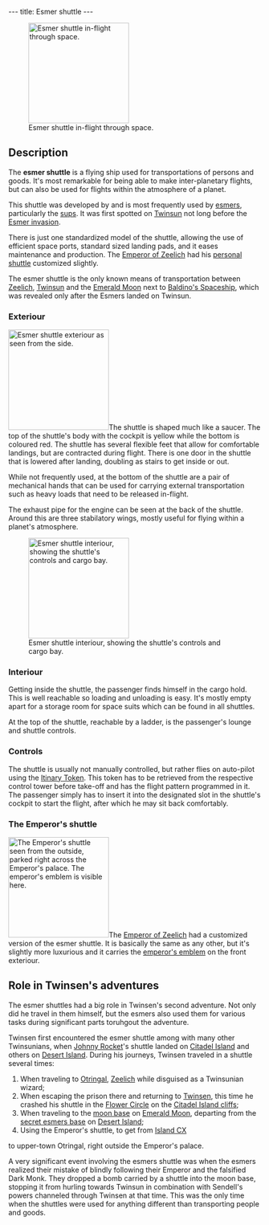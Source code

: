 ---
title: Esmer shuttle
---

[[Image:Screenshot-lba2-movies-07-esmers_shuttle-VOYAGEZ43.gif|right|thumb|200px|Esmer shuttle in-flight through space.]]

==Description==

The '''esmer shuttle''' is a flying ship used for transportations of persons and goods. It's most remarkable for being able to make inter-planetary flights, but can also be used for flights within the atmosphere of a planet.

This shuttle was developed by and is most frequently used by [[esmers]], particularly the [[sups]]. It was first spotted on [[Twinsun]] not long before the [[Esmer#The_Esmer_invasion|Esmer invasion]].

There is just one standardized model of the shuttle, allowing the use of efficient space ports, standard sized landing pads, and it eases maintenance and production. The [[Emperor of Zeelich]] had his [[#The_Emperor\'s_shuttle|personal shuttle]] customized slightly.

The esmer shuttle is the only known means of transportation between [[Zeelich]], [[Twinsun]] and the [[Emerald Moon]] next to [[Baldino's Spaceship]], which was revealed only after the Esmers landed on Twinsun.

===Exteriour===

[[Image:Screenshot-lba2-movies-07-esmers_shuttle-VOYAGEZ09.gif|right|thumb|200px|Esmer shuttle exteriour as seen from the side.]]The shuttle is shaped much like a saucer. The top of the shuttle's body with the cockpit is yellow while the bottom is coloured red. The shuttle has several flexible feet that allow for comfortable landings, but are contracted during flight. There is one door in the shuttle that is lowered after landing, doubling as stairs to get inside or out.

While not frequently used, at the bottom of the shuttle are a pair of mechanical hands that can be used for carrying external transportation such as heavy loads that need to be released in-flight.

The exhaust pipe for the engine can be seen at the back of the shuttle. Around this are three stabilatory wings, mostly useful for flying within a planet's atmosphere.

[[Image:Shuttle.jpg|left|thumb|200px|Esmer shuttle interiour, showing the shuttle's controls and cargo bay.]]
===Interiour===

Getting inside the shuttle, the passenger finds himself in the cargo hold. This is well reachable so loading and unloading is easy. It's mostly empty apart for a storage room for space suits which can be found in all shuttles.

At the top of the shuttle, reachable by a ladder, is the passenger's lounge and shuttle controls.

===Controls===

The shuttle is usually not manually controlled, but rather flies on auto-pilot using the [[Itinary Token]]. This token has to be retrieved from the respective control tower before take-off and has the flight pattern programmed in it. The passenger simply has to insert it into the designated slot in the shuttle's cockpit to start the flight, after which he may sit back comfortably.

===The Emperor's shuttle===

[[Image:Screenshot-lba2-ingame-otringal-emperial_shuttle_platform.gif|right|thumb|200px|The Emperor's shuttle seen from the outside, parked right across the [[Emperor's palace]]. The emperor's emblem is visible here.]]The [[Emperor of Zeelich]] had a customized version of the esmer shuttle. It is basically the same as any other, but it's slightly more luxurious and it carries the [[emperor's emblem]] on the front exteriour.


==Role in Twinsen's adventures==

The esmer shuttles had a big role in Twinsen's second adventure. Not only did he travel in them himself, but the esmers also used them for various tasks during significant parts toruhgout the adventure.

Twinsen first encountered the esmer shuttle among with many other Twinsunians, when [[Johnny Rocket]]'s shuttle landed on [[Citadel Island]] and others on [[Desert Island]]. During his journeys, Twinsen traveled in a shuttle several times:

<ol><li>When traveling to [[Otringal]], [[Zeelich]] while disguised as a Twinsunian wizard;</li>
<li>When escaping the prison there and returning to [[Twinsen]], this time he crashed his shuttle in the [[Flower Circle]] on the [[Citadel Island cliffs]];</li>
<li>When traveling to the [[moon base]] on [[Emerald Moon]], departing from the [[secret esmers base]] on [[Desert Island]];</li>
<li>Using the Emperor's shuttle, to get from [[Island CX]]</li> to upper-town Otringal, right outside the Emperor's palace.</li>
</ol>

A very significant event involving the esmers shuttle was when the esmers realized their mistake of blindly following their Emperor and the falsified Dark Monk. They dropped a bomb carried by a shuttle into the moon base, stopping it from hurling towards Twinsun in combination with Sendell's powers channeled through Twinsen at that time. This was the only time when the shuttles were used for anything different than transporting people and goods.
